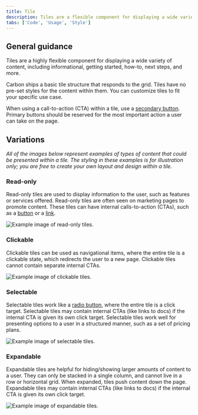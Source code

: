 ```yaml
---
title: Tile
description: Tiles are a flexible component for displaying a wide variety of content, including informational, getting started, how-to, next steps, and more.
tabs: ['Code', 'Usage', 'Style']
---
```


## General guidance

Tiles are a highly flexible component for displaying a wide variety of content, including informational, getting started, how-to, next steps, and more.

Carbon ships a basic tile structure that responds to the grid. Tiles have no pre-set styles for the content within them. You can customize tiles to fit your specific use case.

When using a call-to-action (CTA) within a tile, use a [secondary button](/components/button/code). Primary buttons should be reserved for the most important action a user can take on the page.

## Variations

_All of the images below represent examples of types of content that could be presented within a tile. The styling in these examples is for illustration only; you are free to create your own layout and design within a tile._

### Read-only

Read-only tiles are used to display information to the user, such as features or services offered. Read-only tiles are often seen on marketing pages to promote content. These tiles can have internal calls-to-action (CTAs), such as a [button](/components/button/code) or a [link](/components/link/code).

<Row>
<Column colLg={8}>

![Example image of read-only tiles.](images/tile-usage-1.png)

</Column>
</Row>

### Clickable

Clickable tiles can be used as navigational items, where the entire tile is a clickable state, which redirects the user to a new page. Clickable tiles cannot contain separate internal CTAs.

<Row>
<Column colLg={8}>

![Example image of clickable tiles.](images/tile-usage-2.png)

</Column>
</Row>

### Selectable

Selectable tiles work like a [radio button](/components/radio-button/code), where the entire tile is a click target. Selectable tiles may contain internal CTAs (like links to docs) if the internal CTA is given its own click target. Selectable tiles work well for presenting options to a user in a structured manner, such as a set of pricing plans.

<Row>
<Column colLg={8}>

![Example image of selectable tiles.](images/tile-usage-3.png)

</Column>
</Row>

### Expandable

Expandable tiles are helpful for hiding/showing larger amounts of content to a user. They can only be stacked in a single column, and cannot live in a row or horizontal grid. When expanded, tiles push content down the page. Expandable tiles may contain internal CTAs (like links to docs) if the internal CTA is given its own click target.

<Row>
<Column colLg={8}>

![Example image of expandable tiles.](images/tile-usage-4.png)

</Column>
</Row>
